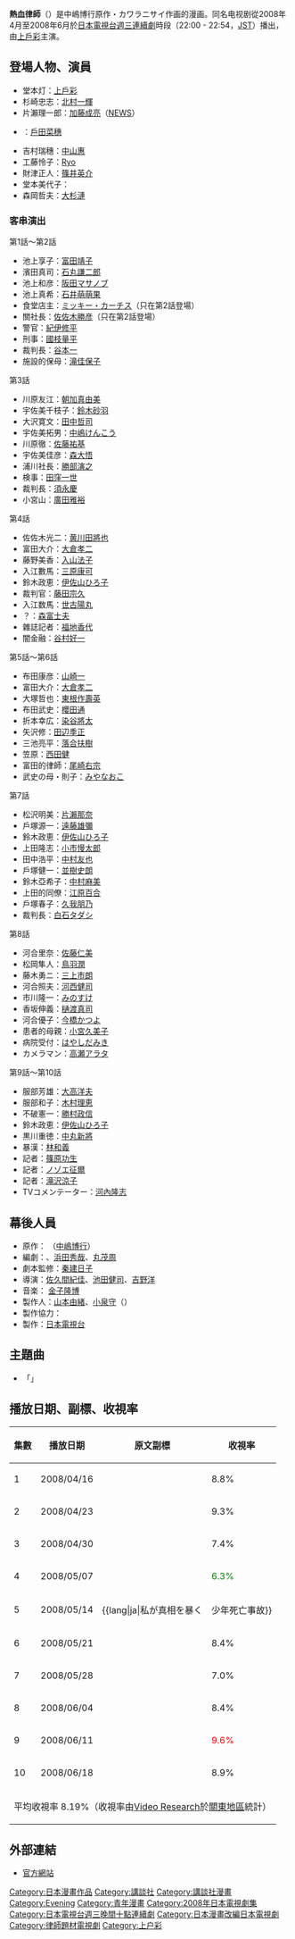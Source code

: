 {{電視節目資訊框
| 名稱       = 熱血律師
| 原名       = {{lang|ja|ホカベン}}
| 圖片       = 
| 圖說       = 
| 類型       = 法理題材
| 原創       = 
| 編劇       = {{lang|ja|[[阿相クミコ|阿相クミコ]]}}、[[浜田秀哉|浜田秀哉]]、[[丸茂周|丸茂周]]、[[秦建日子|秦建日子]]（劇本監修）
| 導演       = 佐久間紀佳、池田健司、吉野洋
| 演出       = [[上戶彩|上戶彩]]
| 旁白       =
| 主題曲     = 「{{lang|ja|涙をとどけて}}」{{lang|ja|[[トータス松本|トータス松本]]}}
| 國家       = {{JPN}}
| 地區       = 
| 語言       = [[日語|日語]]
| 季數       = 1
| 集數       = 10
| 製片人     = 山本由緒、小泉守
| 監製       = 
| 外景       = 
| 每集長     = 54分鐘（含廣告）
| 配樂       = 
| 頻道       = 
| channel    = [[日本電視台|日本電視台]]
| 視訊制式   = [[高清晰度电视|高解析度電視]]
| 音訊制式   = [[立體聲|立體聲]]
| 開始       = {{start date|2008|4|16}}
| 結束       = {{end date|2008|6|18}}
| 官方網站   = http://www.ntv.co.jp/hokaben/
}}

{{japanese|japanese=ホカベン|kana=ホカベン|romaji=Hokaben}}

'''熱血律師'''（{{lang-ja|ホカベン}}）是中嶋博行原作・カワラニサイ作画的漫画。同名电视剧從2008年4月至2008年6月於[[日本電視台|日本電視台]][[日本電視台週三連續劇|週三連續劇]]時段（22:00 - 22:54，[[日本標準時間|JST]]）播出，由[[上戶彩|上戶彩]]主演。

== 登場人物、演員 ==
*堂本灯：[[上戶彩|上戶彩]]
*杉崎忠志：[[北村一輝|北村一輝]]
*片瀨理一郎：[[加藤成亮|加藤成亮]]（[[NEWS|NEWS]]）
*{{lang|ja|倉木しおり}}：[[戶田菜穗|戶田菜穗]]
*吉村瑞穗：[[中山惠|中山惠]]
*工藤怜子：[[Ryo|Ryo]]
*財津正人：[[篠井英介|篠井英介]]
*堂本美代子：{{lang|ja|[[かとうかず子|かとうかず子]]}}
*森岡哲夫：[[大杉漣|大杉漣]]

===客串演出===
;第1話〜第2話
*池上享子：[[富田靖子|富田靖子]]
*濱田真司：[[石丸謙二郎|石丸謙二郎]]
*池上和彦：[[阪田マサノブ|阪田マサノブ]]
*池上真希：[[石井萌萌果|石井萌萌果]]
*食堂店主：[[ミッキー・カーチス|ミッキー・カーチス]]（只在第2話登場）
*關社長：[[佐佐木勝彦|佐佐木勝彦]]（只在第2話登場）
*警官：[[紀伊修平|紀伊修平]]
*刑事：[[國枝量平|國枝量平]]
*裁判長：[[谷本一|谷本一]]
*施設的保母：[[滝佳保子|滝佳保子]]

;第3話
*川原友江：[[朝加真由美|朝加真由美]]
*宇佐美千枝子：[[鈴木砂羽|鈴木砂羽]]
*大沢寛文：[[田中哲司|田中哲司]]
*宇佐美拓男：[[中嶋けんこう|中嶋けんこう]]
*川原徹：[[佐藤智仁|佐藤祐基]]
*宇佐美佳彦：[[森大悟|森大悟]]
*浦川社長：[[勝部演之|勝部演之]]
*検事：[[田窪一世|田窪一世]]
*裁判長：[[須永慶|須永慶]]
*小宮山：[[廣田雅裕|廣田雅裕]]

;第4話
*佐佐木光二：[[黄川田將也|黄川田將也]]
*富田大介：[[大倉孝二|大倉孝二]]
*藤野美香：[[入山法子|入山法子]]
*入江數馬：[[三原康可|三原康可]]
*鈴木政恵：[[伊佐山ひろ子|伊佐山ひろ子]]
*裁判官：[[藤田宗久|藤田宗久]]
*入江数馬：[[世古陽丸|世古陽丸]]
*？：[[森富士夫|森富士夫]]
*雜誌記者：[[福地香代|福地香代]]
*闇金融：[[谷村好一|谷村好一]]

;第5話〜第6話
*布田康彦：[[山崎一|山崎一]]
*富田大介：[[大倉孝二|大倉孝二]]
*大塚哲也：[[東根作壽英|東根作壽英]]
*布田武史：[[櫻田通|櫻田通]]
*折本幸広：[[染谷將太|染谷將太]]
*矢沢修：[[田辺季正|田辺季正]]
*三池亮平：[[落合扶樹|落合扶樹]]
*笠原：[[西田健|西田健]]
*富田的律師：[[尾崎右宗|尾崎右宗]]
*武史の母・則子：[[みやなおこ|みやなおこ]]

;第7話
*松沢明美：[[片瀨那奈|片瀨那奈]]
*戶塚源一：[[遠藤雄彌|遠藤雄彌]]
*鈴木政恵：[[伊佐山ひろ子|伊佐山ひろ子]]
*上田隆志：[[小市慢太郎|小市慢太郎]]
*田中浩平：[[中村倫也|中村友也]]
*戶塚健一：[[並樹史朗|並樹史朗]]
*鈴木亞希子：[[中村麻美|中村麻美]]
*上田的同僚：[[江原百合|江原百合]]
*戶塚春子：[[久我朋乃|久我朋乃]]
*裁判長：[[白石タダシ|白石タダシ]]

;第8話
*河合里奈：[[佐藤仁美|佐藤仁美]]
*松岡隼人：[[鳥羽潤|鳥羽潤]]
*藤木勇ニ：[[三上市朗|三上市朗]]
*河合照夫：[[河西健司|河西健司]]
*市川隆一：[[みのすけ|みのすけ]]
*香坂伸義：[[樋渡真司|樋渡真司]]
*河合優子：[[今橋かつよ|今橋かつよ]]
*患者的母親：[[小宮久美子|小宮久美子]]
*病院受付：[[はやしだみき|はやしだみき]]
*カメラマン：[[高瀬アラタ|高瀬アラタ]]

;第9話〜第10話
*服部芳雄：[[大高洋夫|大高洋夫]]
*服部和子：[[木村理恵|木村理恵]]
*不破憲一：[[勝村政信|勝村政信]]
*鈴木政恵：[[伊佐山ひろ子|伊佐山ひろ子]]
*黒川重徳：[[中丸新將|中丸新將]]
*暴漢：[[林和義|林和義]]
*記者：[[篠原功生|篠原功生]]
*記者：[[ノゾエ征爾|ノゾエ征爾]]
*記者：[[滝沢涼子|滝沢涼子]]
*TVコメンテーター：[[河內隆志|河內隆志]]

== 幕後人員 ==
* 原作：{{lang|ja|ホカベン}} （[[中嶋博行|中嶋博行]]）
* 編劇：{{lang|ja|[[阿相クミコ|阿相クミコ]]}}、[[浜田秀哉|浜田秀哉]]、[[丸茂周|丸茂周]]
* 劇本監修：[[秦建日子|秦建日子]]
* 導演：[[佐久間紀佳|佐久間紀佳]]、[[池田健司|池田健司]]、[[吉野洋|吉野洋]]
* 音楽： [[金子隆博|金子隆博]]
* 製作人：[[山本由緒|山本由緒]]、[[小泉守|小泉守]]（{{lang|ja|トータルメディア コミュニケーション}}）
* 製作協力：{{lang|ja|トータルメディア コミュニケーション}}
* 製作：[[日本電視台|日本電視台]]

==主題曲==
* {{lang|ja|[[トータス松本|トータス松本]]}}「{{lang|ja|涙をとどけて}}」

==播放日期、副標、收視率==
{| class="wikitable"  style="text-align:center"
!集數!!播放日期!!原文副標!!收視率 
|-
|1||2008/04/16||{{lang|ja|法は人を守らない！弁護士の理想と現実}} ||8.8%
|-
|2||2008/04/23||{{lang|ja|親子を救うたった一つの法律}} ||9.3%
|-
|3||2008/04/30||{{lang|ja|少年法が守ろうとするもの}} ||7.4%
|-
|4||2008/05/07||{{lang|ja|弁護ミスで告訴!? 借金男の罠}} ||<font color=green>6.3%
|-
|5||2008/05/14||{{lang|ja|私が真相を暴く!! 少年死亡事故}} ||7.8%
|-
|6||2008/05/21||{{lang|ja|いじめ殺人!? 少年の未来を救え}} ||8.4%
|-
|7||2008/05/28||{{lang|ja|決意の凶悪犯弁護…大きな試練}} ||7.0%
|-
|8||2008/06/04||{{lang|ja|母の笑顔を守れ！医療ミス訴訟}} ||8.4%
|-
|9||2008/06/11||{{lang|ja|弁護士を弁護！私、辞めます}} ||<font color=red>9.6%
|-
|10||2008/06/18||{{lang|ja|私は法律の正義を信じる}} ||8.9%
|-
! colspan=4| 平均收視率 8.19%（收視率由[[Video_Research|Video Research]]於[[關東地方|關東地區]]統計）
|}

== 外部連結 ==
*[http://www.ntv.co.jp/hokaben/ 官方網站] {{Wayback|url=http://www.ntv.co.jp/hokaben/ |date=20201029141443 }}{{ja}}

{{電視節目的變遷|
電視台=[[日本電視台|日本電視台]]|
播放檔次=[[日本電視台週三連續劇|週三連續劇]]|
節目名稱='''熱血律師'''<br />（2008.4.16 - 2008.6.18）|
上一節目=[[齊藤太太|齊藤太太]]<br />（2008.1.9 - 2008.3.19）|
下一節目=[[正義的夥伴|正義的夥伴]]<br />（2008.7.9 - 2008.9.10）|
}}
{{日本電視台週三連續劇}}
{{2017年香港播出之日劇}}

{{DEFAULTSORT:Hokaben}}
[[Category:日本漫畫作品|Category:日本漫畫作品]]
[[Category:講談社|Category:講談社]]
[[Category:講談社漫畫|Category:講談社漫畫]]
[[Category:Evening|Category:Evening]]
[[Category:青年漫畫|Category:青年漫畫]]
[[Category:2008年日本電視劇集|Category:2008年日本電視劇集]]
[[Category:日本電視台週三晚間十點連續劇|Category:日本電視台週三晚間十點連續劇]]
[[Category:日本漫畫改編日本電視劇|Category:日本漫畫改編日本電視劇]]
[[Category:律師題材電視劇|Category:律師題材電視劇]]
[[Category:上户彩|Category:上户彩]]